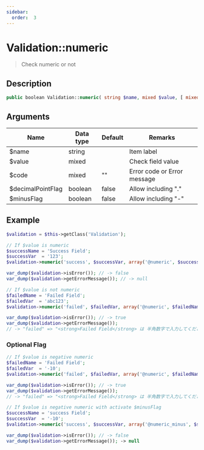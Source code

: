 ```yaml
---
sidebar:
  order:  3
---
```


# Validation::numeric

> Check numeric or not

## Description

```php
public boolean Validation::numeric( string $name, mixed $value, [ mixed $code = '', boolean $decimalPointFlag = false, boolean $minusFlag = false ] )
```

## Arguments

| Name              | Data type | Default | Remarks                     |
| ----------------- | --------- | ------- | --------------------------- |
| $name             | string    |         | Item label                  |
| $value            | mixed     |         | Check field value           |
| $code             | mixed     | ""      | Error code or Error message |
| $decimalPointFlag | boolean   | false   | Allow including "."         |
| $minusFlag        | boolean   | false   | Allow including "-"         |

## Example

```php title="Controller"
$validation = $this->getClass('Validation');

// If $value is numeric
$successName = 'Success Field';
$successVar  = '123';
$validation->numeric('success', $successVar, array('@numeric', $successName));

var_dump($validation->isError()); // -> false
var_dump($validation->getErrorMessage()); // -> null

// If $value is not numeric
$failedName = 'Failed Field';
$failedVar  = 'abc123';
$validation->numeric('failed', $failedVar, array('@numeric', $failedName));

var_dump($validation->isError()); // -> true
var_dump($validation->getErrorMessage());
// -> "failed" => "<strong>Failed Field</strong> は 半角数字で入力してください"
```

### Optional Flag

```php title="Controller"
// If $value is negative numeric
$failedName = 'Failed Field';
$failedVar  = '-10';
$validation->numeric('failed', $failedVar, array('@numeric', $failedName));

var_dump($validation->isError()); // -> true
var_dump($validation->getErrorMessage());
// -> "failed" => "<strong>Failed Field</strong> は 半角数字で入力してください"

// If $value is negative numeric with activate $minusFlag
$successName = 'success Field';
$successVar  = '-10';
$validation->numeric('success', $successVar, array('@numeric_minus', $successName), false, true);

var_dump($validation->isError()); // -> false
var_dump($validation->getErrorMessage()); -> null
```
